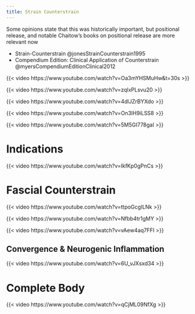 ```yaml
---
title: Strain Counterstrain
---
```


::: {.callout-note}

Some opinions state that this was historically important, but positional release, and notable Chaitow's books on positional release are more relevant now

:::


::: {.callout title="To read"}

- Strain-Counterstrain @jonesStrainCounterstrain1995
- Compendium Edition: Clinical Application of Counterstrain @myersCompendiumEditionClinical2012
:::


{{< video https://www.youtube.com/watch?v=Oa3mYHSMuHw&t=30s >}}

{{< video https://www.youtube.com/watch?v=zqlxPLsvu20 >}}

{{< video https://www.youtube.com/watch?v=4dlJZrBYXdo >}}

{{< video https://www.youtube.com/watch?v=On3lH9iLSS8 >}}

{{< video https://www.youtube.com/watch?v=5M5GI778gaI >}}

# Indications

{{< video https://www.youtube.com/watch?v=IkfKp0gPnCs >}}

# Fascial Counterstrain

{{< video https://www.youtube.com/watch?v=ttpoGcgILNk >}}

{{< video https://www.youtube.com/watch?v=Nfbb4tr1gMY >}}

{{< video https://www.youtube.com/watch?v=vAew4aq7FFI >}}

## Convergence & Neurogenic Inflammation

{{< video https://www.youtube.com/watch?v=6U_vJXsxd34 >}}

# Complete Body

{{< video https://www.youtube.com/watch?v=qCjML09NfXg >}}


